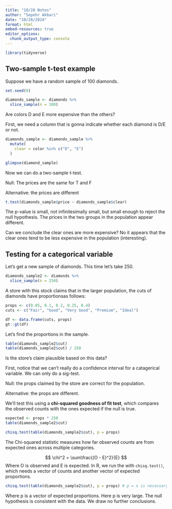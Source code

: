 ```yaml
---
title: "10/28 Notes"
author: "Sepehr Akbari"
date: "10/28/2024"
format: html
embed-resources: true
editor_options: 
  chunk_output_type: console
---
```


```r
library(tidyverse)
```

## Two-sample t-test example

Suppose we have a random sample of 100 diamonds.

```r
set.seed(0)

diamonds_sample <- diamonds %>% 
  slice_sample(n = 100)
```

Are colors D and E more expensive than the others? 

First, we need a column that is gonna indicate whether each diamond is D/E or not. 

```r
diamonds_sample <- diamonds_sample %>% 
  mutate(
    clear = color %in% c("D", "E")
  )

glimpse(diamond_sample)
```

Now we can do a two-sample t-test.

Null: The prices are the same for T and F

Alternative: the prices are different

```r
t.test(diamonds_sample$price ~ diamonds_sample$clear)
```

The p-value is small, not infinitesimally small, but small enough to reject the null hypothesis. The prices in the two groups in the population appear different.

Can we conclude the clear ones are more expensive? No it appears that the clear ones tend to be less expensive in the population (interesting).

## Testing for a categorical variable

Let's get a new sample of diamonds. This time let's take 250.

```r
diamonds_sample2 <- diamonds %>% 
  slice_sample(n = 250)
```

A store with this stock claims that in the larger population, the cuts of diamonds have proportionsas follows:

```r
props <- c(0.05, 0.1, 0.2, 0.25, 0.4)
cuts <- c("Fair", "Good", "Very Good", "Premium", "Ideal")

df <- data.frame(cuts, props)
gt::gt(df)
```

Let's find the proportions in the sample.

```r
table(diamonds_sample2$cut)
table(diamonds_sample2$cut) / 250
```

Is the store's claim plausible based on this data?

First, notice that we can't really do a confidence interval for a catagerical variable. We can only do a sig-test.

Null: the props claimed by the store are correct for the population.

Alternative: the props are different.

We'll test this using a **chi-squared goodness of fit test**, which compares the observed counts with the ones expected if the null is true.

```r
expected <- props * 250
table(diamonds_sample2$cut)

chisq.test(table(diamonds_sample2$cut), p = props)
```

The Chi-squared statistic measures how far observed counts are from expected ones across multiple categories.

$$ \chi^2 = \sum\frac{(O - E)^2}{E} $$
Where O is observed and E is expected. In R, we run the with `chisq.test()`, which needs a vector of counts and another vector of expected proportions.

```r
chisq.test(table(diamonds_sample2$cut), p = props) # p = x is necessary
```

Where p is a vector of expected proportions. Here p is very large. The null hypothesis is consistent with the data. We draw no further conclusions.



